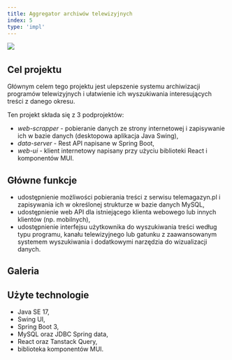 ```yaml
---
title: Aggregator archiwów telewizyjnych
index: 5
type: 'impl'
---
```



[![](https://img.shields.io/badge/github-808080?style=for-the-badge&logo=github)](https://github.com/milosz08/tv-archive-aggregator) &nbsp;

## Cel projektu

Głównym celem tego projektu jest ulepszenie systemu archiwizacji programów telewizyjnych i ułatwienie ich wyszukiwania
interesujących treści z danego okresu.

Ten projekt składa się z 3 podprojektów:

- *web-scrapper* - pobieranie danych ze strony internetowej i zapisywanie ich w bazie danych (desktopowa aplikacja Java Swing),
- *data-server* - Rest API napisane w Spring Boot,
- *web-ui* - klient internetowy napisany przy użyciu biblioteki React i komponentów MUI.

## Główne funkcje

- udostępnienie możliwości pobierania treści z serwisu telemagazyn.pl i zapisywania ich w określonej strukturze w bazie
  danych MySQL,
- udostępnienie web API dla istniejącego klienta webowego lub innych klientów (np. mobilnych),
- udostępnienie interfejsu użytkownika do wyszukiwania treści według typu programu, kanału telewizyjnego lub gatunku z
  zaawansowanym systemem wyszukiwania i dodatkowymi narzędzia do wizualizacji danych.

## Galeria

<Gallery />

## Użyte technologie

- Java SE 17,
- Swing UI,
- Spring Boot 3,
- MySQL oraz JDBC Spring data,
- React oraz Tanstack Query,
- biblioteka komponentów MUI.
